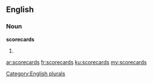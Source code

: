 ==English==

===Noun===
'''scorecards'''

# {{plural of|[[scorecard]]}}

[[Category:English plurals]]

[[ar:scorecards]]
[[fr:scorecards]]
[[ku:scorecards]]
[[my:scorecards]]